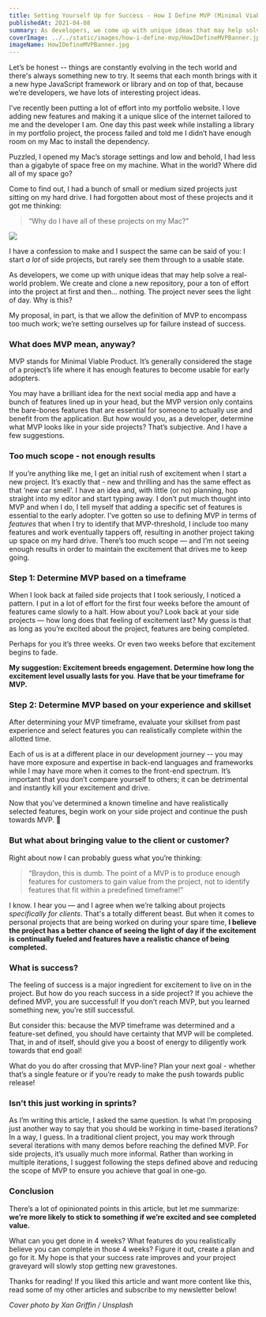 ```yaml
---
title: Setting Yourself Up for Success - How I Define MVP (Minimal Viable Product)
publishedAt: 2021-04-08
summary: As developers, we come up with unique ideas that may help solve a real-world problem. We create and clone a new repository, pour a ton of effort into the project at first and then… nothing. The project never sees the light of day. Why is this? Here's my proposal.
coverImage: ../../static/images/how-i-define-mvp/HowIDefineMVPBanner.jpg
imageName: HowIDefineMVPBanner.jpg
---
```


Let’s be honest -- things are constantly evolving in the tech world and there's always something new to try. It seems that each month brings with it a new hype JavaScript framework or library and on top of that, because we’re developers, we have lots of interesting project ideas.

I've recently been putting a lot of effort into my portfolio website. I love adding new features and making it a unique slice of the internet tailored to me and the developer I am. One day this past week while installing a library in my portfolio project, the process failed and told me I didn’t have enough room on my Mac to install the dependency.

Puzzled, I opened my Mac’s storage settings and low and behold, I had less than a gigabyte of space free on my machine. What in the world? Where did all of my space go?

Come to find out, I had a bunch of small or medium sized projects just sitting on my hard drive. I had forgotten about most of these projects and it got me thinking:

<blockquote>“Why do I have all of these projects on my Mac?”</blockquote>

![](https://img.devrant.com/devrant/rant/r_1558252_FgBYz.jpg)

I have a confession to make and I suspect the same can be said of you: I start _a lot_ of side projects, but rarely see them through to a usable state.

As developers, we come up with unique ideas that may help solve a real-world problem. We create and clone a new repository, pour a ton of effort into the project at first and then… nothing. The project never sees the light of day. Why is this?

My proposal, in part, is that we allow the definition of MVP to encompass too much work; we’re setting ourselves up for failure instead of success.

### What does MVP mean, anyway?

MVP stands for Minimal Viable Product. It’s generally considered the stage of a project’s life where it has enough features to become usable for early adopters.

You may have a brilliant idea for the next social media app and have a bunch of features lined up in your head, but the MVP version only contains the bare-bones features that are essential for someone to actually use and benefit from the application. But how would you, as a developer, determine what MVP looks like in your side projects? That’s subjective. And I have a few suggestions.

### Too much scope - not enough results

If you’re anything like me, I get an initial rush of excitement when I start a new project. It’s exactly that - new and thrilling and has the same effect as that ‘new car smell’. I have an idea and, with little (or no) planning, hop straight into my editor and start typing away. I don’t put much thought into MVP and when I do, I tell myself that adding a specific set of features is essential to the early adopter. I’ve gotten so use to defining MVP in terms of _features_ that when I try to identify that MVP-threshold, I include too many features and work eventually tappers off, resulting in another project taking up space on my hard drive. There’s too much scope — and I’m not seeing enough results in order to maintain the excitement that drives me to keep going.

### Step 1: Determine MVP based on a timeframe

When I look back at failed side projects that I took seriously, I noticed a pattern. I put in a lot of effort for the first four weeks before the amount of features came slowly to a halt. How about you? Look back at your side projects — how long does that feeling of excitement last? My guess is that as long as you’re excited about the project, features are being completed.

Perhaps for you it’s three weeks. Or even two weeks before that excitement begins to fade.

**My suggestion: Excitement breeds engagement. Determine how long the excitement level usually lasts for you**. **Have that be your timeframe for MVP.**

### Step 2: Determine MVP based on your experience and skillset

After determining your MVP timeframe, evaluate your skillset from past experience and select features you can realistically complete within the allotted time.

Each of us is at a different place in our development journey -- you may have more exposure and expertise in back-end languages and frameworks while I may have more when it comes to the front-end spectrum. It’s important that you don’t compare yourself to others; it can be detrimental and instantly kill your excitement and drive.

Now that you’ve determined a known timeline and have realistically selected features, begin work on your side project and continue the push towards MVP. 🎉

### But what about bringing value to the client or customer?

Right about now I can probably guess what you’re thinking:

<blockquote>
  “Braydon, this is dumb. The point of a MVP is to produce enough features for
  customers to gain value from the project, not to identify features that fit
  within a predefined timeframe!”
</blockquote>

I know. I hear you — and I agree when we’re talking about projects _specifically for clients_. That's a totally different beast. But when it comes to personal projects that are being worked on during your spare time, **I believe the project has a better chance of seeing the light of day if the excitement is continually fueled and features have a realistic chance of being completed.**

### What is success?

The feeling of success is a major ingredient for excitement to live on in the project. But how do you reach success in a side project? If you achieve the defined MVP, you are successful! If you don’t reach MVP, but you learned something new, you’re still successful.

But consider this: because the MVP timeframe was determined and a feature-set defined, you should have certainty that MVP will be completed. That, in and of itself, should give you a boost of energy to diligently work towards that end goal!

What do you do after crossing that MVP-line? Plan your next goal - whether that’s a single feature or if you’re ready to make the push towards public release!

### Isn’t this just working in sprints?

As I’m writing this article, I asked the same question. Is what I’m proposing just another way to say that you should be working in time-based iterations? In a way, I guess. In a traditional client project, you may work through several iterations with many demos before reaching the defined MVP. For side projects, it’s usually much more informal. Rather than working in multiple iterations, I suggest following the steps defined above and reducing the scope of MVP to ensure you achieve that goal in one-go.

### Conclusion

There’s a lot of opinionated points in this article, but let me summarize: **we’re more likely to stick to something if we’re excited and see completed value.**

What can you get done in 4 weeks? What features do you realistically believe you can complete in those 4 weeks? Figure it out, create a plan and go for it. My hope is that your success rate improves and your project graveyard will slowly stop getting new gravestones.

Thanks for reading! If you liked this article and want more content like this, read some of my other articles and subscribe to my newsletter below!

_Cover photo by Xan Griffin / Unsplash_
